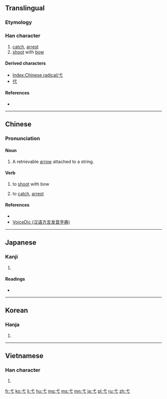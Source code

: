 {{also|戈}}
==Translingual==
{{stroke order|type=animate}}

===Etymology===
{{Han etyl}}
{{liushu|p}}

===Han character===
{{Han char|rn=56|rad=弋|as=00|sn=3|four=4300<sub>0</sub>|canj=戈心 (IP)}}

# [[catch]], [[arrest]]
# [[shoot]] with [[bow]]

====Derived characters====
* [[Index:Chinese radical/弋]]
* [[代]]

====References====
* {{Han ref|kx=0355.010|dkj=09656|dj=0670.160|hdz=10557.230|uh=5F0B|ud=24331|bh=A47C|bd=42108}}

----

==Chinese==
{{zh-forms}}

===Pronunciation===
{{zh-pron
|m=yì
|c=jik6
|h=pfs=yi̍t
|mn=i̍k
|w=
|mc=y
|oc=y
|ma=|ma2=
|cat=v
}}

====Noun====
{{zh-noun|ts|pin=yì|pint=yi4|rs=弋00}}

# {{label|cmn|archaic}} A retrievable [[arrow]] attached to a string.

====Verb====
{{zh-verb|ts|pin=yì|pint=yi4|rs=弋00}}

# {{label|cmn|archaic}} to [[shoot]] with bow
# {{label|cmn|archaic}} to [[catch]], [[arrest]]

====References====
* {{cite web
| url = http://www.unicode.org/cgi-bin/GetUnihanData.pl?codepoint=5F0B
| title = Unihan data for U+5F0B
}}
*[http://cn.voicedic.com/ VoiceDic (汉语方言发音字典)]

----

==Japanese==

===Kanji===
{{ja-kanji|grade=|rs=弋00}}

# {{defn|lang=ja|sort=弋00}}

====Readings====
* {{ja-readings|on=[[よく]] (yoku)|kun=[[いぐるみ]] (igurumi)}}

----

==Korean==

===Hanja===
{{ko-hanja|hangeul=익|eumhun=|rv=ik|mr=ik|y=ik}}

# {{defn|lang=ko|sort=弋00}}

----

==Vietnamese==

===Han character===
{{vi-readings|rs=弋00| hanviet = [[dặc]], [[dác]], [[dạc]], [[nhác]], [[nhấc]], [[rạc]], [[giặc]], [[nhắc]]}}

# {{defn|lang=vi|sort=弋00}}

[[Category:CJKV radicals| ]]

[[fr:弋]]
[[ko:弋]]
[[li:弋]]
[[hu:弋]]
[[mg:弋]]
[[ms:弋]]
[[mn:弋]]
[[ja:弋]]
[[pl:弋]]
[[ru:弋]]
[[zh:弋]]